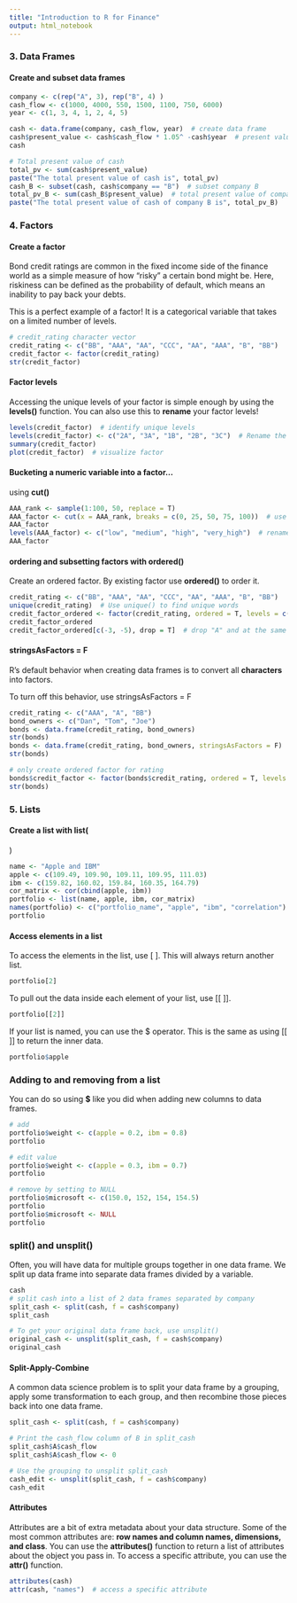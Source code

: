 ```yaml
---
title: "Introduction to R for Finance"
output: html_notebook
---
```


### 3. Data Frames

#### Create and subset data frames
```r
company <- c(rep("A", 3), rep("B", 4) )
cash_flow <- c(1000, 4000, 550, 1500, 1100, 750, 6000)
year <- c(1, 3, 4, 1, 2, 4, 5)

cash <- data.frame(company, cash_flow, year)  # create data frame
cash$present_value <- cash$cash_flow * 1.05^ -cash$year  # present value of each cash flow at a 5% interest rate
cash

# Total present value of cash
total_pv <- sum(cash$present_value)
paste("The total present value of cash is", total_pv)
cash_B <- subset(cash, cash$company == "B")  # subset company B
total_pv_B <- sum(cash_B$present_value)  # total present value of company B
paste("The total present value of cash of company B is", total_pv_B)
```



### 4. Factors

#### Create a factor

Bond credit ratings are common in the fixed income side of the finance world as a simple measure of how "risky" a certain bond might be. Here, riskiness can be defined as the probability of default, which means an inability to pay back your debts. 

This is a perfect example of a factor! It is a categorical variable that takes on a limited number of levels.

```r
# credit_rating character vector
credit_rating <- c("BB", "AAA", "AA", "CCC", "AA", "AAA", "B", "BB")
credit_factor <- factor(credit_rating)
str(credit_factor)
```



#### Factor levels
Accessing the unique levels of your factor is simple enough by using the **levels()** function. You can also use this to **rename** your factor levels!

```r
levels(credit_factor)  # identify unique levels
levels(credit_factor) <- c("2A", "3A", "1B", "2B", "3C")  # Rename the levels of credit_factor
summary(credit_factor)
plot(credit_factor)  # visualize factor
```

#### Bucketing a numeric variable into a factor...
using **cut()**

```r
AAA_rank <- sample(1:100, 50, replace = T)
AAA_factor <- cut(x = AAA_rank, breaks = c(0, 25, 50, 75, 100))  # use breaks to specify the groups
AAA_factor
levels(AAA_factor) <- c("low", "medium", "high", "very_high")  # rename the levels
AAA_factor
```

#### ordering and subsetting factors with ordered()

Create an ordered factor. By existing factor use **ordered()** to order it.
 
```r
credit_rating <- c("BB", "AAA", "AA", "CCC", "AA", "AAA", "B", "BB")
unique(credit_rating)  # Use unique() to find unique words
credit_factor_ordered <- factor(credit_rating, ordered = T, levels = c("AAA", "AA", "BB", "B", "CCC")) 
credit_factor_ordered 
credit_factor_ordered[c(-3, -5), drop = T]  # drop "A" and at the same time the level of "A" with drop = T
```

#### stringsAsFactors = F

R's default behavior when creating data frames is to convert all **characters** into factors.

To turn off this behavior, use stringsAsFactors = F

```r
credit_rating <- c("AAA", "A", "BB")
bond_owners <- c("Dan", "Tom", "Joe")
bonds <- data.frame(credit_rating, bond_owners)
str(bonds)
bonds <- data.frame(credit_rating, bond_owners, stringsAsFactors = F)
str(bonds)

# only create ordered factor for rating
bonds$credit_factor <- factor(bonds$credit_rating, ordered = T, levels = c("AAA", "A", "BB"))
str(bonds)
```


### 5. Lists

#### Create a list with list(

)
```r
name <- "Apple and IBM"
apple <- c(109.49, 109.90, 109.11, 109.95, 111.03)
ibm <- c(159.82, 160.02, 159.84, 160.35, 164.79)
cor_matrix <- cor(cbind(apple, ibm))
portfolio <- list(name, apple, ibm, cor_matrix)
names(portfolio) <- c("portfolio_name", "apple", "ibm", "correlation")  # add names to the list
portfolio
```

#### Access elements in a list

To access the elements in the list, use [ ]. This will always return another list.

```r
portfolio[2]
```

To pull out the data inside each element of your list, use [[ ]].
```r
portfolio[[2]]
```

If your list is named, you can use the $ operator. This is the same as using [[ ]] to return the inner data.

```r
portfolio$apple
```

### Adding to and removing from a list

You can do so using **$** like you did when adding new columns to data frames.

```r
# add
portfolio$weight <- c(apple = 0.2, ibm = 0.8)
portfolio

# edit value
portfolio$weight <- c(apple = 0.3, ibm = 0.7)
portfolio

# remove by setting to NULL
portfolio$microsoft <- c(150.0, 152, 154, 154.5)
portfolio
portfolio$microsoft <- NULL
portfolio
```


### split() and unsplit()

Often, you will have data for multiple groups together in one data frame. We split up data frame into separate data frames divided by a variable.

```r
cash
# split cash into a list of 2 data frames separated by company
split_cash <- split(cash, f = cash$company)  
split_cash

# To get your original data frame back, use unsplit()
original_cash <- unsplit(split_cash, f = cash$company)
original_cash
```


#### Split-Apply-Combine
A common data science problem is to split your data frame by a grouping, apply some transformation to each group, and then recombine those pieces back into one data frame.

```r
split_cash <- split(cash, f = cash$company)

# Print the cash_flow column of B in split_cash
split_cash$A$cash_flow 
split_cash$A$cash_flow <- 0

# Use the grouping to unsplit split_cash
cash_edit <- unsplit(split_cash, f = cash$company)
cash_edit

```

#### Attributes

Attributes are a bit of extra metadata about your data structure. Some of the most common attributes are: **row names and column names, dimensions, and class**. You can use the **attributes()** function to return a list of attributes about the object you pass in. To access a specific attribute, you can use the **attr()** function.

```r
attributes(cash)
attr(cash, "names")  # access a specific attribute
```

